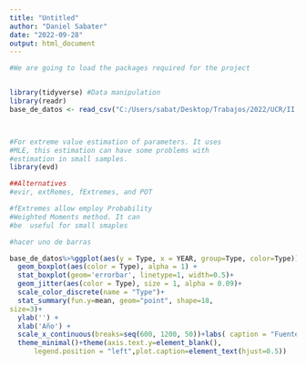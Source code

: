 ```yaml
---
title: "Untitled"
author: "Daniel Sabater"
date: "2022-09-28"
output: html_document
---
```



```r
#We are going to load the packages required for the project


library(tidyverse) #Data manipulation
library(readr)
base_de_datos <- read_csv("C:/Users/sabat/Desktop/Trabajos/2022/UCR/II Semestre/DISTRIBUCIONES DE PÉRDIDAS/Proyecto_Dist_Per/base_de_datos.csv")



#For extreme value estimation of parameters. It uses 
#MLE, this estimation can have some problems with
#estimation in small samples.
library(evd) 

##Alternatives
#evir, extRemes, fExtremes, and POT 

#fExtremes allow employ Probability 
#Weighted Moments method. It can
#be  useful for small smaples


```



```r

#hacer uno de barras

base_de_datos%>%ggplot(aes(y = Type, x = YEAR, group=Type, color=Type)) +
  geom_boxplot(aes(color = Type), alpha = 1) +
  stat_boxplot(geom='errorbar', linetype=1, width=0.5)+
  geom_jitter(aes(color = Type), size = 1, alpha = 0.09)+
  scale_color_discrete(name = "Type")+
  stat_summary(fun.y=mean, geom="point", shape=18,
size=3)+
  ylab('') +
  xlab('Año') +
  scale_x_continuous(breaks=seq(600, 1200, 50))+labs( caption = "Fuente: fd")+
  theme_minimal()+theme(axis.text.y=element_blank(),
      legend.position = "left",plot.caption=element_text(hjust=0.5))

```






















































































